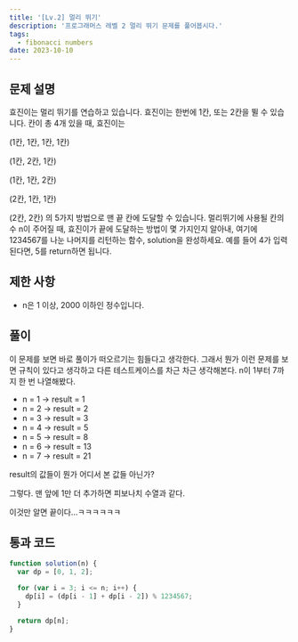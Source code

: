 ```yaml
---
title: '[Lv.2] 멀리 뛰기'
description: '프로그래머스 레벨 2 멀리 뛰기 문제를 풀어봅시다.'
tags:
  - fibonacci numbers
date: 2023-10-10
---
```


## 문제 설명
효진이는 멀리 뛰기를 연습하고 있습니다. 효진이는 한번에 1칸, 또는 2칸을 뛸 수 있습니다. 칸이 총 4개 있을 때, 효진이는

(1칸, 1칸, 1칸, 1칸)

(1칸, 2칸, 1칸)

(1칸, 1칸, 2칸)

(2칸, 1칸, 1칸)

(2칸, 2칸)
의 5가지 방법으로 맨 끝 칸에 도달할 수 있습니다.
멀리뛰기에 사용될 칸의 수 n이 주어질 때,
효진이가 끝에 도달하는 방법이 몇 가지인지 알아내,
여기에 1234567를 나눈 나머지를 리턴하는 함수, solution을 완성하세요.
예를 들어 4가 입력된다면, 5를 return하면 됩니다.


## 제한 사항
- n은 1 이상, 2000 이하인 정수입니다.


## 풀이
이 문제를 보면 바로 풀이가 떠오르기는 힘들다고 생각한다.
그래서 뭔가 이런 문제를 보면 규칙이 있다고 생각하고 다른 테스트케이스를 차근 차근 생각해본다.
n이 1부터 7까지 한 번 나열해봤다.

- n = 1 -> result = 1
- n = 2 -> result = 2
- n = 3 -> result = 3
- n = 4 -> result = 5
- n = 5 -> result = 8
- n = 6 -> result = 13
- n = 7 -> result = 21

result의 값들이 뭔가 어디서 본 값들 아닌가?

그렇다. 맨 앞에 1만 더 추가하면 피보나치 수열과 같다.

이것만 알면 끝이다...ㅋㅋㅋㅋㅋㅋ


## 통과 코드
```js
function solution(n) {
  var dp = [0, 1, 2];

  for (var i = 3; i <= n; i++) {
    dp[i] = (dp[i - 1] + dp[i - 2]) % 1234567;
  }

  return dp[n];
}
```